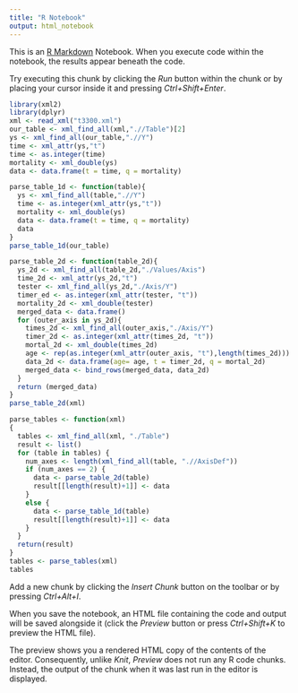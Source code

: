 ---
title: "R Notebook"
output: html_notebook
---

This is an [R Markdown](http://rmarkdown.rstudio.com) Notebook. When you execute code within the notebook, the results appear beneath the code. 

Try executing this chunk by clicking the *Run* button within the chunk or by placing your cursor inside it and pressing *Ctrl+Shift+Enter*. 

```{r}
library(xml2)
library(dplyr)
xml <- read_xml("t3300.xml")
our_table <- xml_find_all(xml,".//Table")[2]
ys <- xml_find_all(our_table,".//Y")
time <- xml_attr(ys,"t")
time <- as.integer(time)
mortality <- xml_double(ys)
data <- data.frame(t = time, q = mortality)
```

```{r}
parse_table_1d <- function(table){
  ys <- xml_find_all(table,".//Y")
  time <- as.integer(xml_attr(ys,"t"))
  mortality <- xml_double(ys)
  data <- data.frame(t = time, q = mortality)
  data
}
parse_table_1d(our_table)
```

```{r}
parse_table_2d <- function(table_2d){
  ys_2d <- xml_find_all(table_2d,"./Values/Axis")
  time_2d <- xml_attr(ys_2d,"t")
  tester <- xml_find_all(ys_2d,"./Axis/Y")
  timer_ed <- as.integer(xml_attr(tester, "t"))
  mortality_2d <- xml_double(tester)
  merged_data <- data.frame()
  for (outer_axis in ys_2d){
    times_2d <- xml_find_all(outer_axis,"./Axis/Y")
    timer_2d <- as.integer(xml_attr(times_2d, "t"))
    mortal_2d <- xml_double(times_2d)
    age <- rep(as.integer(xml_attr(outer_axis, "t"),length(times_2d)))
    data_2d <- data.frame(age= age, t = timer_2d, q = mortal_2d)
    merged_data <- bind_rows(merged_data, data_2d)
  }
  return (merged_data)
}
parse_table_2d(xml)
```

```{r}
parse_tables <- function(xml)
{
  tables <- xml_find_all(xml, "./Table")
  result <- list()
  for (table in tables) {
    num_axes <- length(xml_find_all(table, ".//AxisDef"))
    if (num_axes == 2) {
      data <- parse_table_2d(table)
      result[[length(result)+1]] <- data
    }
    else {
      data <- parse_table_1d(table)
      result[[length(result)+1]] <- data
    }
  }
  return(result)
}
tables <- parse_tables(xml)
tables
```

Add a new chunk by clicking the *Insert Chunk* button on the toolbar or by pressing *Ctrl+Alt+I*.

When you save the notebook, an HTML file containing the code and output will be saved alongside it (click the *Preview* button or press *Ctrl+Shift+K* to preview the HTML file).

The preview shows you a rendered HTML copy of the contents of the editor. Consequently, unlike *Knit*, *Preview* does not run any R code chunks. Instead, the output of the chunk when it was last run in the editor is displayed.
